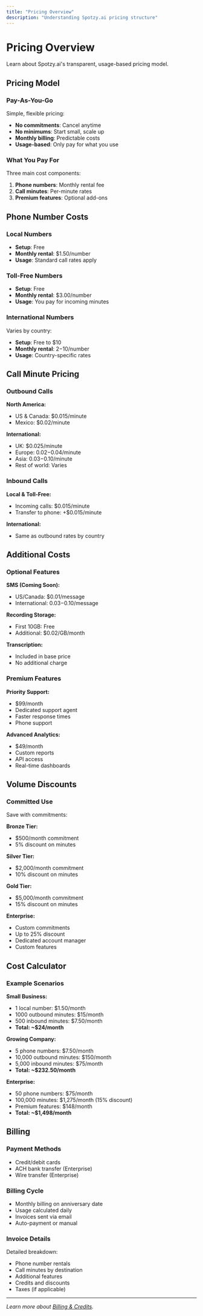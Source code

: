 ```yaml
---
title: "Pricing Overview"
description: "Understanding Spotzy.ai pricing structure"
---
```


# Pricing Overview

Learn about Spotzy.ai's transparent, usage-based pricing model.

## Pricing Model

### Pay-As-You-Go

Simple, flexible pricing:

- **No commitments**: Cancel anytime
- **No minimums**: Start small, scale up
- **Monthly billing**: Predictable costs
- **Usage-based**: Only pay for what you use

### What You Pay For

Three main cost components:

1. **Phone numbers**: Monthly rental fee
2. **Call minutes**: Per-minute rates
3. **Premium features**: Optional add-ons

## Phone Number Costs

### Local Numbers

- **Setup**: Free
- **Monthly rental**: $1.50/number
- **Usage**: Standard call rates apply

### Toll-Free Numbers

- **Setup**: Free
- **Monthly rental**: $3.00/number
- **Usage**: You pay for incoming minutes

### International Numbers

Varies by country:

- **Setup**: Free to $10
- **Monthly rental**: $2-$10/number
- **Usage**: Country-specific rates

## Call Minute Pricing

### Outbound Calls

**North America:**
- US & Canada: $0.015/minute
- Mexico: $0.02/minute

**International:**
- UK: $0.025/minute
- Europe: $0.02-$0.04/minute
- Asia: $0.03-$0.10/minute
- Rest of world: Varies

### Inbound Calls

**Local & Toll-Free:**
- Incoming calls: $0.015/minute
- Transfer to phone: +$0.015/minute

**International:**
- Same as outbound rates by country

## Additional Costs

### Optional Features

**SMS (Coming Soon):**
- US/Canada: $0.01/message
- International: $0.03-$0.10/message

**Recording Storage:**
- First 10GB: Free
- Additional: $0.02/GB/month

**Transcription:**
- Included in base price
- No additional charge

### Premium Features

**Priority Support:**
- $99/month
- Dedicated support agent
- Faster response times
- Phone support

**Advanced Analytics:**
- $49/month
- Custom reports
- API access
- Real-time dashboards

## Volume Discounts

### Committed Use

Save with commitments:

**Bronze Tier:**
- $500/month commitment
- 5% discount on minutes

**Silver Tier:**
- $2,000/month commitment
- 10% discount on minutes

**Gold Tier:**
- $5,000/month commitment
- 15% discount on minutes

**Enterprise:**
- Custom commitments
- Up to 25% discount
- Dedicated account manager
- Custom features

## Cost Calculator

### Example Scenarios

**Small Business:**
- 1 local number: $1.50/month
- 1000 outbound minutes: $15/month
- 500 inbound minutes: $7.50/month
- **Total: ~$24/month**

**Growing Company:**
- 5 phone numbers: $7.50/month
- 10,000 outbound minutes: $150/month
- 5,000 inbound minutes: $75/month
- **Total: ~$232.50/month**

**Enterprise:**
- 50 phone numbers: $75/month
- 100,000 minutes: $1,275/month (15% discount)
- Premium features: $148/month
- **Total: ~$1,498/month**

## Billing

### Payment Methods

- Credit/debit cards
- ACH bank transfer (Enterprise)
- Wire transfer (Enterprise)

### Billing Cycle

- Monthly billing on anniversary date
- Usage calculated daily
- Invoices sent via email
- Auto-payment or manual

### Invoice Details

Detailed breakdown:

- Phone number rentals
- Call minutes by destination
- Additional features
- Credits and discounts
- Taxes (if applicable)

---

*Learn more about [Billing & Credits](/docs/pricing/billing).*
